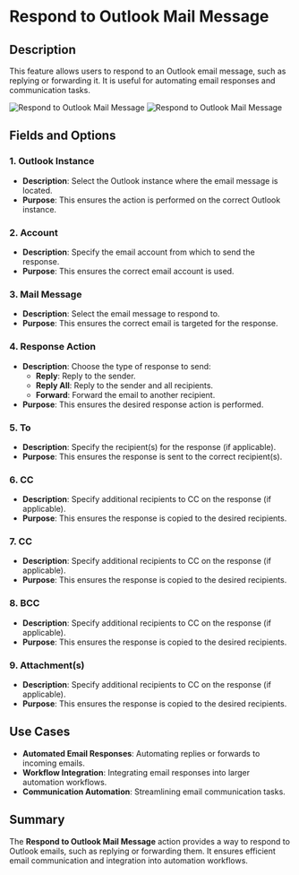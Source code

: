 # Respond to Outlook Mail Message  

## Description

This feature allows users to respond to an Outlook email message, such as replying or forwarding it. It is useful for automating email responses and communication tasks.  

![Respond to Outlook Mail Message](../../../assets/outlook/respond-outlook-mail-messages1.png)
![Respond to Outlook Mail Message](../../../assets/outlook/respond-outlook-mail-messages2.png)

## Fields and Options  

### 1. **Outlook Instance** 

- **Description**: Select the Outlook instance where the email message is located.  
- **Purpose**: This ensures the action is performed on the correct Outlook instance.  

### 2. **Account** 

- **Description**: Specify the email account from which to send the response.  
- **Purpose**: This ensures the correct email account is used.  

### 3. **Mail Message** 

- **Description**: Select the email message to respond to.  
- **Purpose**: This ensures the correct email is targeted for the response.  

### 4. **Response Action** 

- **Description**: Choose the type of response to send:  
  - **Reply**: Reply to the sender.  
  - **Reply All**: Reply to the sender and all recipients.  
  - **Forward**: Forward the email to another recipient.  
- **Purpose**: This ensures the desired response action is performed.  

### 5. **To** 

- **Description**: Specify the recipient(s) for the response (if applicable).  
- **Purpose**: This ensures the response is sent to the correct recipient(s).  

### 6. **CC** 

- **Description**: Specify additional recipients to CC on the response (if applicable).  
- **Purpose**: This ensures the response is copied to the desired recipients.

### 7. **CC** 

- **Description**: Specify additional recipients to CC on the response (if applicable).  
- **Purpose**: This ensures the response is copied to the desired recipients.

### 8. **BCC** 

- **Description**: Specify additional recipients to CC on the response (if applicable).  
- **Purpose**: This ensures the response is copied to the desired recipients.

### 9. **Attachment(s)** 

- **Description**: Specify additional recipients to CC on the response (if applicable).  
- **Purpose**: This ensures the response is copied to the desired recipients.

## Use Cases

- **Automated Email Responses**: Automating replies or forwards to incoming emails.  
- **Workflow Integration**: Integrating email responses into larger automation workflows.  
- **Communication Automation**: Streamlining email communication tasks.  

## Summary

The **Respond to Outlook Mail Message** action provides a way to respond to Outlook emails, such as replying or forwarding them. It ensures efficient email communication and integration into automation workflows.